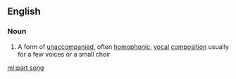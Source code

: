 ==English==

===Noun===
{{wikipedia}}
{{en-noun|head=[[part]] [[song]]}}

#{{music}} A form of [[unaccompanied]], often [[homophonic]], [[vocal]] [[composition]] usually for a few voices or a small choir

[[ml:part song]]